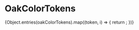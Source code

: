 
<Meta title="StyleTokens/OakColorTokens" />

# OakColorTokens

<ColorPalette>
  {Object.entries(oakColorTokens).map((token, i) => {
    return <ColorItem key={i} title={token[0]} colors={[token[1]]} />;
  })}
</ColorPalette>
